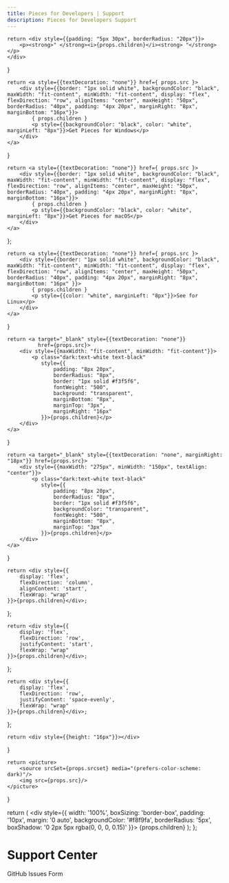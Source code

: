 ```yaml
---
title: Pieces for Developers | Support
description: Pieces for Developers Support
---
```


    return <div style={{padding: "5px 30px", borderRadius: "20px"}}>
        <p><strong>" </strong><i>{props.children}</i><strong> "</strong></p>
    </div>
}

    return <a style={{textDecoration: "none"}} href={ props.src }>
        <div style={{border: "1px solid white", backgroundColor: "black", maxWidth: "fit-content", minWidth: "fit-content", display: "flex", flexDirection: "row", alignItems: "center", maxHeight: "50px", borderRadius: "40px", padding: "4px 20px", marginRight: "8px", marginBottom: "16px"}}>
            { props.children }
            <p style={{backgroundColor: "black", color: "white", marginLeft: "8px"}}>Get Pieces for Windows</p>
        </div>
    </a>
}

    return <a style={{textDecoration: "none"}} href={ props.src }>
        <div style={{border: "1px solid white", backgroundColor: "black", maxWidth: "fit-content", minWidth: "fit-content", display: "flex", flexDirection: "row", alignItems: "center", maxHeight: "50px", borderRadius: "40px", padding: "4px 20px", marginRight: "8px", marginBottom: "16px"}}>
            { props.children }
            <p style={{backgroundColor: "black", color: "white", marginLeft: "8px"}}>Get Pieces for macOS</p>
        </div>
    </a>
};

    return <a style={{textDecoration: "none"}} href={ props.src }>
        <div style={{border: "1px solid white", backgroundColor: "black", maxWidth: "fit-content", minWidth: "fit-content", display: "flex", flexDirection: "row", alignItems: "center", maxHeight: "50px", borderRadius: "40px", padding: "4px 20px", marginRight: "8px", marginBottom: "16px" }}>
            { props.children }
            <p style={{color: "white", marginLeft: "8px"}}>See for Linux</p>
        </div>
    </a>
}

    return <a target="_blank" style={{textDecoration: "none"}}
              href={props.src}>
        <div style={{maxWidth: "fit-content", minWidth: "fit-content"}}>
            <p class="dark:text-white text-black"
               style={{
                   padding: "8px 20px",
                   borderRadius: "8px",
                   border: "1px solid #f3f5f6",
                   fontWeight: "500",
                   background: "transparent",
                   marginBottom: "8px",
                   marginTop: "3px",
                   marginRight: "16px"
               }}>{props.children}</p>
        </div>
    </a>
}

    return <a target="_blank" style={{textDecoration: "none", marginRight: "18px"}} href={props.src}>
        <div style={{maxWidth: "275px", minWidth: "150px", textAlign: "center"}}>
            <p class="dark:text-white text-black"
               style={{
                   padding: "8px 20px",
                   borderRadius: "8px",
                   border: "1px solid #f3f5f6",
                   backgroundColor: "transparent",
                   fontWeight: "500",
                   marginBottom: "8px",
                   marginTop: "3px"
               }}>{props.children}</p>
        </div>
    </a>
}

    return <div style={{
        display: 'flex',
        flexDirection: 'column',
        alignContent: 'start',
        flexWrap: "wrap"
    }}>{props.children}</div>;
};

    return <div style={{
        display: 'flex',
        flexDirection: 'row',
        justifyContent: 'start',
        flexWrap: "wrap"
    }}>{props.children}</div>;
};

    return <div style={{
        display: 'flex',
        flexDirection: 'row',
        justifyContent: 'space-evenly',
        flexWrap: "wrap"
    }}>{props.children}</div>;
};

    return <div style={{height: "16px"}}></div>
}

    return <picture>
        <source srcSet={props.srcset} media="(prefers-color-scheme: dark)"/>
        <img src={props.src}/>
    </picture>
}

  return (
    <div style={{
      width: '100%',
      boxSizing: 'border-box',
      padding: '10px',
      margin: '0 auto',
      backgroundColor: '#f8f9fa',
      borderRadius: '5px',
      boxShadow: '0 2px 5px rgba(0, 0, 0, 0.15)'
    }}>
      {props.children}
    </div>
  );
};

# Support Center

<SingleCard>
  GitHub Issues
</SingleCard>

<SingleCard>
  Form
</SingleCard>
